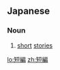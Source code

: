 ==Japanese==
{{ja-kanjitab|たん|へん|k2=ぺん|yomi=o}}

===Noun===
{{ja-noun|たんぺん}}

# [[short]] [[stories]]

[[lo:短編]]
[[zh:短編]]